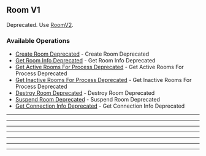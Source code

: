 
## Room V1
Deprecated. Use [RoomV2](https://hathora.dev/api\#tag/RoomV2).

### Available Operations

* [Create Room Deprecated](/curl/room_v1/create_room_deprecated) - Create Room Deprecated
* [Get Room Info Deprecated](/curl/room_v1/get_room_info_deprecated) - Get Room Info Deprecated
* [Get Active Rooms For Process Deprecated](/curl/room_v1/get_active_rooms_for_process_deprecated) - Get Active Rooms For Process Deprecated
* [Get Inactive Rooms For Process Deprecated](/curl/room_v1/get_inactive_rooms_for_process_deprecated) - Get Inactive Rooms For Process Deprecated
* [Destroy Room Deprecated](/curl/room_v1/destroy_room_deprecated) - Destroy Room Deprecated
* [Suspend Room Deprecated](/curl/room_v1/suspend_room_deprecated) - Suspend Room Deprecated
* [Get Connection Info Deprecated](/curl/room_v1/get_connection_info_deprecated) - Get Connection Info Deprecated

---
<CreateRoomDeprecated />

---
<GetRoomInfoDeprecated />

---
<GetActiveRoomsForProcessDeprecated />

---
<GetInactiveRoomsForProcessDeprecated />

---
<DestroyRoomDeprecated />

---
<SuspendRoomDeprecated />

---
<GetConnectionInfoDeprecated />
